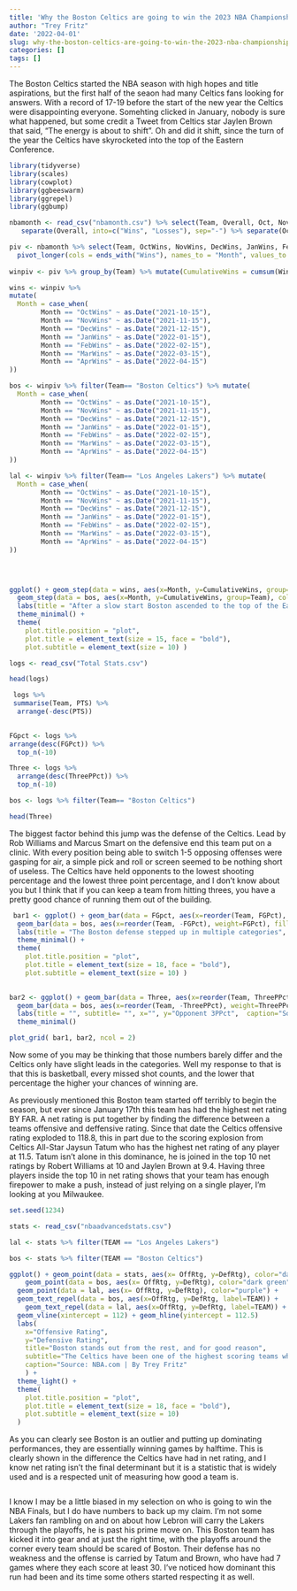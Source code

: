```yaml
---
title: 'Why the Boston Celtics are going to win the 2023 NBA Championship '
author: "Trey Fritz"
date: '2022-04-01'
slug: why-the-boston-celtics-are-going-to-win-the-2023-nba-championship
categories: []
tags: []
---
```

 
The Boston Celtics started the NBA season with high hopes and title aspirations, but the first half of the seaon had many Celtics fans looking for answers. With a record of 17-19 before the start of the new year the Celtics were disappointing everyone. Somehting clicked in January, nobody is sure what happened, but some credit a Tweet from Celtics star Jaylen Brown that said, "The energy is about to shift". Oh and did it shift, since the turn of the year the Celtics have skyrocketed into the top of the Eastern Conference. 

```r
library(tidyverse)
library(scales)
library(cowplot)
library(ggbeeswarm)
library(ggrepel)
library(ggbump)
```



```r
nbamonth <- read_csv("nbamonth.csv") %>% select(Team, Overall, Oct, Nov, Dec, Jan, Feb, Mar, Apr) %>%
   separate(Overall, into=c("Wins", "Losses"), sep="-") %>% separate(Oct, into=c("OctWins", "OctLosses"), sep="-") %>% separate(Nov, into=c("NovWins", "NovLosses"), sep="-") %>% separate(Dec, into=c("DecWins", "DecLosses"), sep="-") %>% separate(Jan, into=c("JanWins", "JanLosses"), sep="-") %>% separate(Feb, into=c("FebWins", "FebLosses"), sep="-") %>% separate(Mar, into=c("MarWins", "MarLosses"), sep="-") %>% separate(Apr, into=c("AprWins", "AprLosses"), sep="-") 

```


```r
piv <- nbamonth %>% select(Team, OctWins, NovWins, DecWins, JanWins, FebWins, MarWins, AprWins) %>% 
  pivot_longer(cols = ends_with("Wins"), names_to = "Month", values_to = "Wins") 
 
winpiv <- piv %>% group_by(Team) %>% mutate(CumulativeWins = cumsum(Wins)) 

wins <- winpiv %>%
mutate(
  Month = case_when(
        Month == "OctWins" ~ as.Date("2021-10-15"), 
        Month == "NovWins" ~ as.Date("2021-11-15"),
        Month == "DecWins" ~ as.Date("2021-12-15"),
        Month == "JanWins" ~ as.Date("2022-01-15"),
        Month == "FebWins" ~ as.Date("2022-02-15"),
        Month == "MarWins" ~ as.Date("2022-03-15"),
        Month == "AprWins" ~ as.Date("2022-04-15")
))

bos <- winpiv %>% filter(Team== "Boston Celtics") %>% mutate(
  Month = case_when(
        Month == "OctWins" ~ as.Date("2021-10-15"), 
        Month == "NovWins" ~ as.Date("2021-11-15"),
        Month == "DecWins" ~ as.Date("2021-12-15"),
        Month == "JanWins" ~ as.Date("2022-01-15"),
        Month == "FebWins" ~ as.Date("2022-02-15"),
        Month == "MarWins" ~ as.Date("2022-03-15"),
        Month == "AprWins" ~ as.Date("2022-04-15")
))

lal <- winpiv %>% filter(Team== "Los Angeles Lakers") %>% mutate(
  Month = case_when(
        Month == "OctWins" ~ as.Date("2021-10-15"), 
        Month == "NovWins" ~ as.Date("2021-11-15"),
        Month == "DecWins" ~ as.Date("2021-12-15"),
        Month == "JanWins" ~ as.Date("2022-01-15"),
        Month == "FebWins" ~ as.Date("2022-02-15"),
        Month == "MarWins" ~ as.Date("2022-03-15"),
        Month == "AprWins" ~ as.Date("2022-04-15")
))

  


ggplot() + geom_step(data = wins, aes(x=Month, y=CumulativeWins, group=Team), color="grey") +
  geom_step(data = bos, aes(x=Month, y=CumulativeWins, group=Team), color= "dark green") + 
  labs(title = "After a slow start Boston ascended to the top of the Eastern Conference", subtitle= "Many fans have been wondering what the Celtics record would be if they played at this level for the whole year.", x="", y="Opponent FG%",  caption="Source: Nba Reference | By Trey Fritz") +
  theme_minimal() +
  theme(
    plot.title.position = "plot",
    plot.title = element_text(size = 15, face = "bold"),
    plot.subtitle = element_text(size = 10) )
```





```r
logs <- read_csv("Total Stats.csv")
```
```r
head(logs)
```

```r
 logs %>% 
 summarise(Team, PTS) %>% 
  arrange(-desc(PTS))  
  
```


```r
FGpct <- logs %>% 
arrange(desc(FGPct)) %>%
  top_n(-10)

Three <- logs %>% 
  arrange(desc(ThreePPct)) %>% 
  top_n(-10)

bos <- logs %>% filter(Team== "Boston Celtics")

head(Three)

```
The biggest factor behind this jump was the defense of the Celtics. Lead by Rob Williams and Marcus Smart on the defensive end this team put on a clinic. With every position being able to switch 1-5 opposing offenses were gasping for air, a simple pick and roll or screen seemed to be nothing short of useless. The Celtics have held opponents to the lowest shooting percentage and the lowest three point percentage, and I don't know about you but I think that if you can keep a team from hitting threes, you have a pretty good chance of running them out of the building. 

```r
 bar1 <- ggplot() + geom_bar(data = FGpct, aes(x=reorder(Team, FGPct), weight=FGPct), fill="grey") + 
  geom_bar(data = bos, aes(x=reorder(Team, -FGPct), weight=FGPct), fill="dark green") + coord_flip() + 
  labs(title = "The Boston defense stepped up in multiple categories", subtitle= "Celtics have held opponents to the lowest field goal and three point percent.", x="", y="Opponent FG%",  caption="") + coord_flip() +
  theme_minimal() +
  theme(
    plot.title.position = "plot",
    plot.title = element_text(size = 18, face = "bold"),
    plot.subtitle = element_text(size = 10) )
 

bar2 <- ggplot() + geom_bar(data = Three, aes(x=reorder(Team, ThreePPct), weight=ThreePPct),fill="grey") + 
  geom_bar(data = bos, aes(x=reorder(Team, -ThreePPct), weight=ThreePPct), fill="dark green",) + 
  labs(title = "", subtitle= "", x="", y="Opponent 3PPct",  caption="Source: Sports Reference | By Trey Fritz") + coord_flip() +
  theme_minimal() 

```

```r
plot_grid( bar1, bar2, ncol = 2)
```
Now some of you may be thinking that those numbers barely differ and the Celtics only have slight leads in the categories. Well my response to that is that this is basketball, every missed shot counts, and the lower that percentage the higher your chances of winning are. 


As previously mentioned this Boston team started off terribly to begin the season, but ever since January 17th this team has had the highest net rating BY FAR. A net rating is put together by finding the difference between a teams offensive and deffensive rating. Since that date the Celtics offensive rating exploded to 118.8, this in part due to the scoring explosion from Celtics All-Star Jaysun Tatum who has the highest net rating of any player at 11.5. Tatum isn't alone in this dominance, he is joined in the top 10 net ratings by Robert Williams at 10 and Jaylen Brown at 9.4. Having three players inside the top 10 in net rating shows that your team has enough firepower to make a push, instead of just relying on a single player, I'm looking at you Milwaukee. 
```r
set.seed(1234)

stats <- read_csv("nbaadvancedstats.csv")

lal <- stats %>% filter(TEAM == "Los Angeles Lakers")

bos <- stats %>% filter(TEAM == "Boston Celtics")
```

```r
ggplot() + geom_point(data = stats, aes(x= OffRtg, y=DefRtg), color="dark grey") +
    geom_point(data = bos, aes(x= OffRtg, y=DefRtg), color="dark green") +
  geom_point(data = lal, aes(x= OffRtg, y=DefRtg), color="purple") +
  geom_text_repel(data = bos, aes(x=OffRtg, y=DefRtg, label=TEAM)) +
    geom_text_repel(data = lal, aes(x=OffRtg, y=DefRtg, label=TEAM)) + 
  geom_vline(xintercept = 112) + geom_hline(yintercept = 112.5)
  labs(
    x="Offensive Rating", 
    y="Defensive Rating", 
    title="Boston stands out from the rest, and for good reason", 
    subtitle="The Celtics have been one of the highest scoring teams while also keeping thier opponents to\n an extremely low score.", 
    caption="Source: NBA.com | By Trey Fritz"
    ) +
  theme_light() +
  theme(
    plot.title.position = "plot",
    plot.title = element_text(size = 18, face = "bold"),
    plot.subtitle = element_text(size = 10)
  )
```
As you can clearly see Boston is an outlier and putting up dominating performances, they are essentially winning games by halftime. This is clearly shown in the difference the Celtics have had in net rating, and I know net rating isn't the final determinant but it is a statistic that is widely used and is a respected unit of measuring how good a team is. 

```r

```


I know I may be a little biased in my selection on who is going to win the NBA Finals, but I do have numbers to back up my claim. I'm not some Lakers fan rambling on and on about how Lebron will carry the Lakers through the playoffs, he is past his prime move on. This Boston team has kicked it into gear and at just the right time, with the playoffs around the corner every team should be scared of Boston. Their defense has no weakness and the offense is carried by Tatum and Brown, who have had 7 games where they each score at least 30. I've noticed how dominant this run had been and its time some others started respecting it as well.






